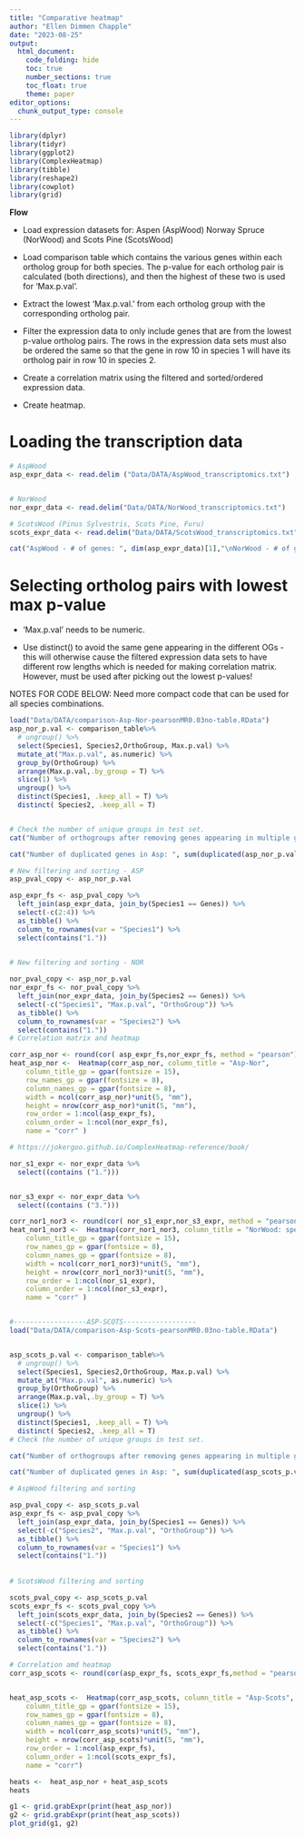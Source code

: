 ```yaml
---
title: "Comparative heatmap"
author: "Ellen Dimmen Chapple"
date: "2023-08-25"
output: 
  html_document:
    code_folding: hide
    toc: true
    number_sections: true
    toc_float: true
    theme: paper
editor_options:
  chunk_output_type: console
---
```



```r
library(dplyr)
library(tidyr)
library(ggplot2)
library(ComplexHeatmap)
library(tibble)
library(reshape2)
library(cowplot)
library(grid)

```


**Flow**


- Load expression datasets for: Aspen (AspWood) Norway Spruce (NorWood) and Scots Pine (ScotsWood)

- Load comparison table which contains the various genes within each ortholog group for both species. The p-value for each    ortholog pair is calculated (both directions), and then the highest of these two is used for 'Max.p.val'.

- Extract the lowest 'Max.p.val.' from each ortholog group with the corresponding ortholog pair.

- Filter the expression data to only include genes that are from the lowest p-value ortholog pairs. The rows in the           expression data sets must also be ordered the same so that the gene in row 10 in species 1 will have its ortholog pair in   row 10 in species 2.
  
- Create a correlation matrix using the filtered and sorted/ordered expression data.

- Create heatmap.



# Loading the transcription data



```r
# AspWood
asp_expr_data <- read.delim ("Data/DATA/AspWood_transcriptomics.txt")


# NorWood
nor_expr_data <- read.delim("Data/DATA/NorWood_transcriptomics.txt")

# ScotsWood (Pinus Sylvestris, Scots Pine, Furu)
scots_expr_data <- read.delim("Data/DATA/ScotsWood_transcriptomics.txt")

cat("AspWood - # of genes: ", dim(asp_expr_data)[1],"\nNorWood - # of genes: ", dim(nor_expr_data)[1], "\nScotsWood - # of genes: ", dim(scots_expr_data)[1])
```



# Selecting ortholog pairs with lowest max p-value

- 'Max.p.val' needs to be numeric.

- Use distinct() to avoid the same gene appearing in the different OGs - this will otherwise cause the filtered expression data sets to have different row lengths which is needed for making correlation matrix. However, must be used after picking out the lowest p-values!

NOTES FOR CODE BELOW: Need more compact code that can be used for all species combinations.


```r



load("Data/DATA/comparison-Asp-Nor-pearsonMR0.03no-table.RData")
asp_nor_p.val <- comparison_table%>%
  # ungroup() %>% 
  select(Species1, Species2,OrthoGroup, Max.p.val) %>%
  mutate_at("Max.p.val", as.numeric) %>% 
  group_by(OrthoGroup) %>% 
  arrange(Max.p.val,.by_group = T) %>% 
  slice(1) %>% 
  ungroup() %>% 
  distinct(Species1, .keep_all = T) %>% 
  distinct( Species2, .keep_all = T)


# Check the number of unique groups in test set.
cat("Number of orthogroups after removing genes appearing in multiple groups: ", length(unique(asp_nor_p.val$OrthoGroup)) )

cat("Number of duplicated genes in Asp: ", sum(duplicated(asp_nor_p.val$Species1)), "\nNumber of duplicated genes in Nor: ",sum(duplicated(asp_nor_p.val$Species2)))

# New filtering and sorting - ASP
asp_pval_copy <- asp_nor_p.val

asp_expr_fs <- asp_pval_copy %>% 
  left_join(asp_expr_data, join_by(Species1 == Genes)) %>% 
  select(-c(2:4)) %>% 
  as_tibble() %>% 
  column_to_rownames(var = "Species1") %>% 
  select(contains("1."))
  

# New filtering and sorting - NOR

nor_pval_copy <- asp_nor_p.val
nor_expr_fs <- nor_pval_copy %>% 
  left_join(nor_expr_data, join_by(Species2 == Genes)) %>% 
  select(-c("Species1", "Max.p.val", "OrthoGroup")) %>% 
  as_tibble() %>% 
  column_to_rownames(var = "Species2") %>% 
  select(contains("1."))
# Correlation matrix and heatmap

corr_asp_nor <- round(cor( asp_expr_fs,nor_expr_fs, method = "pearson"), 4)
heat_asp_nor <-  Heatmap(corr_asp_nor, column_title = "Asp-Nor",
    column_title_gp = gpar(fontsize = 15),
    row_names_gp = gpar(fontsize = 8),
    column_names_gp = gpar(fontsize = 8),
    width = ncol(corr_asp_nor)*unit(5, "mm"), 
    height = nrow(corr_asp_nor)*unit(5, "mm"),
    row_order = 1:ncol(asp_expr_fs),
    column_order = 1:ncol(nor_expr_fs),
    name = "corr" ) 

# https://jokergoo.github.io/ComplexHeatmap-reference/book/

```



```r

nor_s1_expr <- nor_expr_data %>% 
  select((contains ("1.")))


nor_s3_expr <- nor_expr_data %>% 
  select((contains ("3.")))

corr_nor1_nor3 <- round(cor( nor_s1_expr,nor_s3_expr, method = "pearson"), 4)
heat_nor1_nor3 <-  Heatmap(corr_nor1_nor3, column_title = "NorWood: specimen 1 and 3",
    column_title_gp = gpar(fontsize = 15),
    row_names_gp = gpar(fontsize = 8),
    column_names_gp = gpar(fontsize = 8),
    width = ncol(corr_nor1_nor3)*unit(5, "mm"), 
    height = nrow(corr_nor1_nor3)*unit(5, "mm"),
    row_order = 1:ncol(nor_s1_expr),
    column_order = 1:ncol(nor_s3_expr),
    name = "corr" ) 



```


```r


#------------------ASP-SCOTS------------------
load("Data/DATA/comparison-Asp-Scots-pearsonMR0.03no-table.RData")


asp_scots_p.val <- comparison_table%>%
  # ungroup() %>% 
  select(Species1, Species2,OrthoGroup, Max.p.val) %>%
  mutate_at("Max.p.val", as.numeric) %>% 
  group_by(OrthoGroup) %>% 
  arrange(Max.p.val,.by_group = T) %>% 
  slice(1) %>% 
  ungroup() %>% 
  distinct(Species1, .keep_all = T) %>% 
  distinct( Species2, .keep_all = T)
# Check the number of unique groups in test set.

cat("Number of orthogroups after removing genes appearing in multiple groups: ", length(unique(asp_scots_p.val$OrthoGroup)) )

cat("Number of duplicated genes in Asp: ", sum(duplicated(asp_scots_p.val$Species1)), "\nNumber of duplicated genes in Scots: ",sum(duplicated(asp_scots_p.val$Species2)))

# AspWood filtering and sorting

asp_pval_copy <- asp_scots_p.val
asp_expr_fs <- asp_pval_copy %>% 
  left_join(asp_expr_data, join_by(Species1 == Genes)) %>% 
  select(-c("Species2", "Max.p.val", "OrthoGroup")) %>% 
  as_tibble() %>% 
  column_to_rownames(var = "Species1") %>% 
  select(contains("1."))
  
  
# ScotsWood filtering and sorting

scots_pval_copy <- asp_scots_p.val
scots_expr_fs <- scots_pval_copy %>% 
  left_join(scots_expr_data, join_by(Species2 == Genes)) %>% 
  select(-c("Species1", "Max.p.val", "OrthoGroup")) %>% 
  as_tibble() %>% 
  column_to_rownames(var = "Species2") %>% 
  select(contains("1."))

# Correlation amd heatmap
corr_asp_scots <- round(cor(asp_expr_fs, scots_expr_fs,method = "pearson"), 4)


heat_asp_scots <-  Heatmap(corr_asp_scots, column_title = "Asp-Scots",
    column_title_gp = gpar(fontsize = 15),
    row_names_gp = gpar(fontsize = 8),
    column_names_gp = gpar(fontsize = 8),
    width = ncol(corr_asp_scots)*unit(5, "mm"), 
    height = nrow(corr_asp_scots)*unit(5, "mm"),
    row_order = 1:ncol(asp_expr_fs),
    column_order = 1:ncol(scots_expr_fs),
    name = "corr") 

```



```r

heats <-  heat_asp_nor + heat_asp_scots
heats


```



```r

g1 <- grid.grabExpr(print(heat_asp_nor))
g2 <- grid.grabExpr(print(heat_asp_scots))
plot_grid(g1, g2)


```













